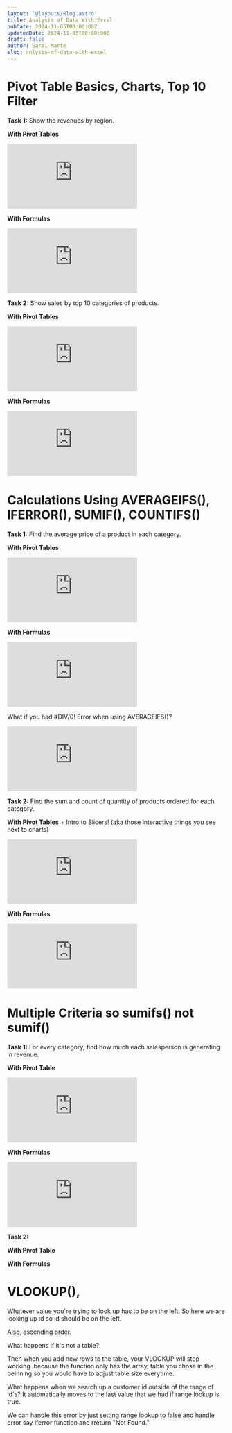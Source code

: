 ```yaml
---
layout: '@layouts/Blog.astro'
title: Analysis of Data With Excel
pubDate: 2024-11-05T00:00:00Z 
updatedDate: 2024-11-05T00:00:00Z 
draft: false
author: Sarai Marte
slug: anlysis-of-data-with-excel
---
```



# Pivot Table Basics, Charts, Top 10 Filter

**Task 1:** Show the revenues by region.

<File title = "Task 1 Excel File" link = "https://rutgersconnect-my.sharepoint.com/:x:/g/personal/smm651_scarletmail_rutgers_edu/EZp2KKbuyTpKqZ2Dqv4kltMB0Y-FRH4OXCbtMCNpqmAWkQ?e=cOdjZE"/>

**With Pivot Tables**

<iframe src="https://www.youtube.com/embed/E44bFNkoubk?si=K8WcEX8LGkiA5J3H" title="YouTube video player" frameborder="0" allow="accelerometer; autoplay; clipboard-write; encrypted-media; gyroscope; picture-in-picture; web-share" referrerpolicy="strict-origin-when-cross-origin" allowfullscreen></iframe>

**With Formulas**

<iframe src="https://www.youtube.com/embed/a3U-DTPqk_Q?si=9Un-c3i9y-j5MUYo" title="YouTube video player" frameborder="0" allow="accelerometer; autoplay; clipboard-write; encrypted-media; gyroscope; picture-in-picture; web-share" referrerpolicy="strict-origin-when-cross-origin" allowfullscreen></iframe>

**Task 2:** Show sales by top 10 categories of products.

<File title = "Task 2 Excel File" link = "https://rutgersconnect-my.sharepoint.com/:x:/g/personal/smm651_scarletmail_rutgers_edu/EaONUAmBW3dJvSuGICBbFRIBfgd08SnlXcVL0c2E_JW3lw?e=jGpCgy"/>

**With Pivot Tables**

<iframe src="https://www.youtube.com/embed/d-CkNOdxv0g?si=-Xeii1M_iSJ6JlHA" title="YouTube video player" frameborder="0" allow="accelerometer; autoplay; clipboard-write; encrypted-media; gyroscope; picture-in-picture; web-share" referrerpolicy="strict-origin-when-cross-origin" allowfullscreen></iframe>

**With Formulas**

<iframe src="https://www.youtube.com/embed/iQIiRcvQEKE?si=lFnHTpBR37hGG-un" title="YouTube video player" frameborder="0" allow="accelerometer; autoplay; clipboard-write; encrypted-media; gyroscope; picture-in-picture; web-share" referrerpolicy="strict-origin-when-cross-origin" allowfullscreen></iframe>

#  Calculations Using AVERAGEIFS(), IFERROR(), SUMIF(), COUNTIFS()

<File title = "Excel File For Task 1 & 2" link = "https://rutgersconnect-my.sharepoint.com/:x:/g/personal/smm651_scarletmail_rutgers_edu/EUdhzUjwKDBIl2707IEsAbMB8gkUqX2BBxlCzuK_eUUV4A?e=H1JaiP"/>

**Task 1:** Find the average price of a product in each category. 

**With Pivot Tables**

<iframe src="https://www.youtube.com/embed/Tm5CGcOejmc?si=62D917FveFsnQ7Bo" title="YouTube video player" frameborder="0" allow="accelerometer; autoplay; clipboard-write; encrypted-media; gyroscope; picture-in-picture; web-share" referrerpolicy="strict-origin-when-cross-origin" allowfullscreen></iframe>

**With Formulas**

<iframe src="https://www.youtube.com/embed/G9MpNh98sWg?si=PVNGC4BZOZPFYT81" title="YouTube video player" frameborder="0" allow="accelerometer; autoplay; clipboard-write; encrypted-media; gyroscope; picture-in-picture; web-share" referrerpolicy="strict-origin-when-cross-origin" allowfullscreen></iframe>

What if you had #DIV/0! Error when using AVERAGEIFS()?  

<iframe src="https://www.youtube.com/embed/j7MUvUcz6xI?si=yL4b0b34v7X-Lt5t" title="YouTube video player" frameborder="0" allow="accelerometer; autoplay; clipboard-write; encrypted-media; gyroscope; picture-in-picture; web-share" referrerpolicy="strict-origin-when-cross-origin" allowfullscreen></iframe>

**Task 2:** Find the sum and count of quantity of products ordered for each category. 

**With Pivot Tables** + Intro to Slicers! (aka those interactive things you see next to charts)

<iframe src="https://www.youtube.com/embed/CRVLp-uz6uI?si=vTciGb8IQzEGGukw" title="YouTube video player" frameborder="0" allow="accelerometer; autoplay; clipboard-write; encrypted-media; gyroscope; picture-in-picture; web-share" referrerpolicy="strict-origin-when-cross-origin" allowfullscreen></iframe>

**With Formulas**

<iframe src="https://www.youtube.com/embed/SNrpAkOqxFM?si=igUbFMbKVeM5jQjv" title="YouTube video player" frameborder="0" allow="accelerometer; autoplay; clipboard-write; encrypted-media; gyroscope; picture-in-picture; web-share" referrerpolicy="strict-origin-when-cross-origin" allowfullscreen></iframe>

# Multiple Criteria so sumifs() not sumif()

**Task 1:** For every category, find how much each salesperson is generating in revenue. 

**With Pivot Table**

<File title = "Excel File For Task 1" link = "https://rutgersconnect-my.sharepoint.com/:x:/g/personal/smm651_scarletmail_rutgers_edu/ET0t1HTFmVdBqKBCOWYhRsEBUaxj6k5AiifgMPh9EIsTXQ?e=YEhjrd"/>

<iframe src="https://www.youtube.com/embed/JChxSxnWQdY?si=Ho2HXHzx5ftZ-wsM" title="YouTube video player" frameborder="0" allow="accelerometer; autoplay; clipboard-write; encrypted-media; gyroscope; picture-in-picture; web-share" referrerpolicy="strict-origin-when-cross-origin" allowfullscreen></iframe>

**With Formulas**

<iframe src="https://www.youtube.com/embed/DQhYyVoybOs?si=ibC8knGRIuSAfUwW" title="YouTube video player" frameborder="0" allow="accelerometer; autoplay; clipboard-write; encrypted-media; gyroscope; picture-in-picture; web-share" referrerpolicy="strict-origin-when-cross-origin" allowfullscreen></iframe>


**Task 2:**

**With Pivot Table**

<File title = "Excel File For Task 1" link = ""/>


**With Formulas**


# VLOOKUP(), 

<File title = "Excel File For Task 1" link = "https://rutgersconnect-my.sharepoint.com/:x:/g/personal/smm651_scarletmail_rutgers_edu/EUtGvD90CCNHtB7A5PuIcGgBrDkigFLc9Z3mzda4Wq5mGQ?e=2KVe0m"/>


Whatever value you're trying to look up has to be on the left. So here we are looking up id so id should be on the left. 

Also, ascending order.

What happens if it's not a table?

Then when you add new rows to the table, your VLOOKUP  will stop working. 
because the function only has the array, table you chose in the beinning so you would have to adjust table size everytime.  

What happens when we search up a customer id outside of the range of id's? 
It automatically moves to the last value that we had if range lookup is true.

We can handle this error by just setting range lookup to false and handle error say iferror function and rreturn "Not Found."

